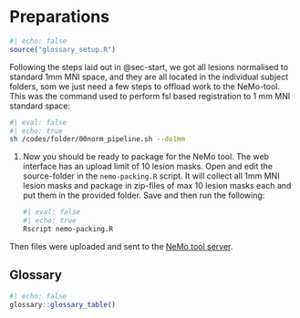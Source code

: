 # Preparations

```r
#| echo: false
source("glossary_setup.R")
```

Following the steps laid out in @sec-start, we got all lesions normalised to standard 1mm MNI space, and they are all located in the individual subject folders, som we just need a few steps to offload work to the NeMo-tool. This was the command used to perform fsl based registration to 1 mm MNI standard space:

```bash
#| eval: false 
#| echo: true           
sh /codes/folder/00norm_pipeline.sh --do1mm
```

1.  Now you should be ready to package for the NeMo tool. The web interface has an upload limit of 10 lesion masks. Open and edit the source-folder in the `nemo-packing.R` script. It will collect all 1mm MNI lesion masks and package in zip-files of max 10 lesion masks each and put them in the provided folder. Save and then run the following:

    ```bash
    #| eval: false
    #| echo: true           
    Rscript nemo-packing.R
    ```

Then files were uploaded and sent to the [NeMo tool server]().

## Glossary

```r
#| echo: false
glossary::glossary_table()
```
